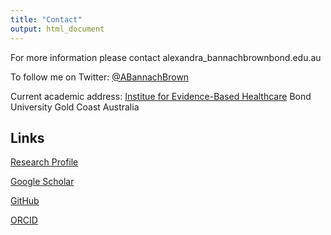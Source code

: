 ```yaml
---
title: "Contact"
output: html_document
---
```

For more information please contact alexandra_bannachbrown<a>bond.edu.au

To follow me on Twitter: <a href="www.twitter.com/abannachbrown" target="_blank"> @ABannachBrown</a>

Current academic address: 
<a href="https://iebh.bond.edu.au/" target="_blank">Institue for Evidence-Based Healthcare</a>
Bond University
Gold Coast Australia


## Links

<a href="https://research.bond.edu.au/en/persons/alexandra-bannach-brown" target="_blank">Research Profile</a>

<a href="https://scholar.google.com.au/citations?user=3glzaTsAAAAJ&hl=en" target="_blank">Google Scholar</a>

<a href="https://github.com/abannachbrown" target="_blank">GitHub</a>

<a href="https://orcid.org/0000-0002-3161-1395" targer="_blank">ORCID</a>